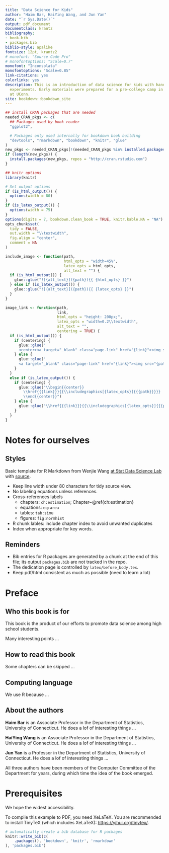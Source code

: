 ```yaml
--- 
title: "Data Science for Kids"
author: "Haim Bar, HaiYing Wang, and Jun Yan"
date: "`r Sys.Date()`"
output: pdf_document
documentclass: krantz
bibliography:
- book.bib
- packages.bib
biblio-style: apalike
fontsize: 12pt, krantz2
# monofont: "Source Code Pro"
# monofontoptions: "Scale=0.7"
monofont: "Inconsolata"
monofontoptions: "Scale=0.85"
link-citations: yes
colorlinks: yes
description: This is an introduction of data science for kids with hands-on simulation
  experiments. Early materials were prepared for a pre-college camp in summer 2021
  at UConn.
site: bookdown::bookdown_site
---
```


```r
## install CRAN packages that are needed
needed_CRAN_pkgs <- c(
  ## Packages used by book reader 
  "ggplot2", 

  # Packages only used internally for bookdown book building
  "devtools", "rmarkdown", "bookdown", "knitr", "glue"
)
new_pkgs <- needed_CRAN_pkgs[!(needed_CRAN_pkgs %in% installed.packages())]
if (length(new_pkgs)) {
  install.packages(new_pkgs, repos = "http://cran.rstudio.com")
}

## knitr options
library(knitr)

# Set output options
if (is_html_output()) {
  options(width = 80)
}
if (is_latex_output()) {
  options(width = 75)
}
options(digits = 7, bookdown.clean_book = TRUE, knitr.kable.NA = "NA")
opts_chunk$set(
  tidy = FALSE,
  out.width = "\\textwidth",
  fig.align = "center",
  comment = NA
)
```


```r
include_image <- function(path,
                          html_opts = "width=45%",
                          latex_opts = html_opts,
                          alt_text = "") {
  if (is_html_output()) {
    glue::glue("![{alt_text}]({path}){{ {html_opts} }}")
  } else if (is_latex_output()) {
    glue::glue("![{alt_text}]({path}){{ {latex_opts} }}")
  }
}

image_link <- function(path,
                       link,
                       html_opts = "height: 200px;",
                       latex_opts = "width=0.2\\textwidth",
                       alt_text = "",
                       centering = TRUE) {
  if (is_html_output()) {
    if (centering) {
      glue::glue('
      <center><a target="_blank" class="page-link" href="{link}"><img src="{path}" style="{html_opts}"/></a></center>')
    } else {
      glue::glue('
      <a target="_blank" class="page-link" href="{link}"><img src="{path}" style="{html_opts}"/></a>')
    }
  }
  else if (is_latex_output()) {
    if (centering) {
      glue::glue("\\begin{{center}}
        \\href{{{link}}}{{\\includegraphics[{latex_opts}]{{{path}}}}}
        \\end{{center}}")
    } else {
      glue::glue("\\href{{{link}}}{{\\includegraphics[{latex_opts}]{{{path}}}}}")
    }
  }
}
```



# Notes for ourselves {-}

## Styles {-}
Basic template for R Markdown from Wenjie Wang
[at Stat Data Science Lab](https://statds.org/template/) with
[source](https://github.com/statds/dslab-templates/).

+ Keep line width under 80 characters for tidy source view.
+ No labeling equations unless references.
+ Cross-references labels
    - chapters: `ch:estimation`; Chapter~\@ref{ch:estimation}
	- equations: `eq:area`
	- tables: `tab:simu`
	- figures: `fig:normhist`
+ R chunk lables: include chapter index to avoid unwanted duplicates
+ Index when appropriate for key words.

## Reminders {-}
+ Bib entries for R packages are generated by a chunk at the end of this file;
  its output `packages.bib` are not tracked in the repo.
+ The dedication page is controlled by `latex/before_body.tex`.
+ Keep pdf/html consistent as much as possible (need to learn a lot)


# Preface {-}

## Who this book is for {-}
This book is the product of our efforts to promote data science among
high school students. 

Many interesting points ...

## How to read this book {-}

Some chapters can be skipped ...

## Computing language {-}

We use R because ...

## About the authors {-}

**Haim Bar** is an Associate Professor in the Department of Statistics,
University of Connecticut. He does a lof of interesting things ...


**HaiYing Wang** is an Associate Professor in the Department of Statistics,
University of Connecticut. He does a lof of interesting things ...


**Jun Yan** is a Professor in the Department of Statistics,
University of Connecticut. He does a lof of interesting things ...


All three authors have been members of the Computer Committee of the Department
for years, during which time the idea of the book emerged.


# Prerequisites {-}

We hope the widest accessibility.

<!-- This is a _sample_ book written in **Markdown**. You can use anything that Pandoc's Markdown supports, e.g., a math equation $a^2 + b^2 = c^2$. -->

<!-- The **bookdown** package can be installed from CRAN or Github: -->

<!-- ```{r eval=FALSE} -->
<!-- install.packages("bookdown") -->
<!-- # or the development version -->
<!-- # devtools::install_github("rstudio/bookdown") -->
<!-- ``` -->

<!-- Remember each Rmd file contains one and only one chapter, and a chapter is defined by the first-level heading `#`. -->

To compile this example to PDF, you need XeLaTeX. You are recommended to install
TinyTeX\index{TinyTex} (which includes XeLaTeX): <https://yihui.org/tinytex/>.

```r
# automatically create a bib database for R packages
knitr::write_bib(c(
    .packages(), 'bookdown', 'knitr', 'rmarkdown'
), 'packages.bib')
```



<!-- For use only in PDF, is skipped in HTML -->
\mainmatter
